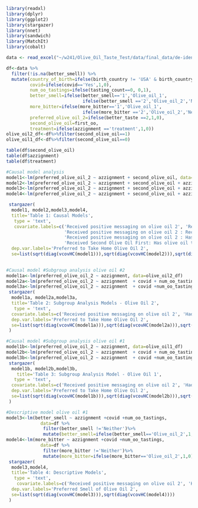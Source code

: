 ```r
library(readxl)
library(dplyr)
library(ggplot2)
library(stargazer)
library(nnet)
library(sandwich)
library(MatchIt)
library(cobalt)
```



```r
data <- read_excel("~/w241/Olive_Oil_Taste_Test/data/final_data/de-identified_data.xlsx")
```


```r
df<-data %>% 
  filter(!is.na(better_smell)) %>%
  mutate(country_of_birth=ifelse(birth_country != 'USA' & birth_country != 'Turkey' , 'Other', birth_country),
         covid=ifelse(covid=='Yes',1,0),
         num_oo_tastings=ifelse(tasting_count==0, 0,1),
         better_smell=ifelse(better_smell=='1','Olive_oil_1',
                             ifelse(better_smell =='2','Olive_oil_2','Neither')),
         more_bitter=ifelse(more_bitter=='1','Olive_oil_1',
                             ifelse(more_bitter =='2','Olive_oil_2','Neither')),
         preferred_olive_oil_2=ifelse(better_taste ==2,1,0),
         second_olive_oil=first_oo,
         treatment=ifelse(azzignment =='treatment',1,0))
olive_oil2_df<-df%>%filter(second_olive_oil==1)
olive_oil1_df<-df%>%filter(second_olive_oil==0)
```

```r
table(df$second_olive_oil)
table(df$azzignment)
table(df$treatment)
```



```r
#Causal model analysis
model1<-lm(preferred_olive_oil_2 ~ azzignment + second_olive_oil, data=df)
model2<-lm(preferred_olive_oil_2 ~ azzignment + second_olive_oil + azzignment*second_olive_oil, data=df)
model3<-lm(preferred_olive_oil_2 ~ azzignment + second_olive_oil + azzignment*second_olive_oil + covid + num_oo_tastings, data=df)
model4<-lm(preferred_olive_oil_2 ~ azzignment + second_olive_oil + azzignment*second_olive_oil + covid + num_oo_tastings + azzignment*covid + azzignment*num_oo_tastings + second_olive_oil*covid + second_olive_oil*num_oo_tastings, data=df)

 stargazer(
  model1, model2,model3,model4,
  title='Table 1: Causal Models',
   type = 'text',
   covariate.labels=c('Received positive messaging on olive oil 2', 'Received second olive oil first', 'Had covid', 'Has olive oil tasting experience',
                      'Received positive messaging on olive oil 2 : Received Second Olive Oil First', 'Received positive messaging on olive oil 2: Had covid', 
                      'Received positive messaging on olive oil 2 : Has olive oil tasting experience','Received Second Olive Oil First: Had covid',
                      'Received Second Olive Oil First: Has olive oil tasting experience'),
  dep.var.labels='Preferred to Take Home Olive Oil 2',
  se=list(sqrt(diag(vcovHC(model1))),sqrt(diag(vcovHC(model2))),sqrt(diag(vcovHC(model3))),sqrt(diag(vcovHC(model4)))))
 
```
```r
#Causal model #Subgroup analysis olive oil #2
model1a<-lm(preferred_olive_oil_2 ~ azzignment, data=olive_oil2_df)
model2a<-lm(preferred_olive_oil_2 ~ azzignment  + covid + num_oo_tastings, data=olive_oil2_df)
model3a<-lm(preferred_olive_oil_2 ~ azzignment  + covid +num_oo_tastings + azzignment*covid + azzignment*num_oo_tastings, data=olive_oil2_df)
 stargazer(
  model1a, model2a,model3a,
  title='Table 2: Subgroup Analysis Models - Olive Oil 2',
   type = 'text',
  covariate.labels=c('Received positive messaging on olive oil 2', 'Had covid', 'Has olive oil tasting experience','Received positive messaging on olive oil 2: Had covid', 'Received positive messaging on olive oil 2 : Has olive oil tasting experience'),
  dep.var.labels='Preferred to Take Home Olive Oil 2',
  se=list(sqrt(diag(vcovHC(model1a))),sqrt(diag(vcovHC(model2a))),sqrt(diag(vcovHC(model3a))))
 )
```

```r
#Causal model #Subgroup analysis olive oil #1
model1b<-lm(preferred_olive_oil_2 ~ azzignment, data=olive_oil1_df)
model2b<-lm(preferred_olive_oil_2 ~ azzignment  + covid + num_oo_tastings, data=olive_oil1_df)
model3b<-lm(preferred_olive_oil_2 ~ azzignment  + covid +num_oo_tastings + azzignment*covid + azzignment*num_oo_tastings, data=olive_oil1_df)
 stargazer(
  model1b, model2b,model3b,
    title='Table 3: Subgroup Analysis Model - Olive Oil 1',
   type = 'text',
  covariate.labels=c('Received positive messaging on olive oil 2', 'Had covid', 'Has olive oil tasting experience','Received positive messaging on olive oil 2: Had covid', 'Received positive messaging on olive oil 2 : Has olive oil tasting experience'),
  dep.var.labels='Preferred to Take Home Olive Oil 2',
  se=list(sqrt(diag(vcovHC(model1b))),sqrt(diag(vcovHC(model2b))),sqrt(diag(vcovHC(model3b))))
 )
```

```r
#Descriptive model olive oil #1
model3<-lm(better_smell ~ azzignment +covid +num_oo_tastings, 
             data=df %>%
              filter(better_smell !='Neither')%>%
              mutate(better_smell=ifelse(better_smell=='Olive_oil_2',1,0)))
model4<-lm(more_bitter ~ azzignment +covid +num_oo_tastings,
             data=df %>%
              filter(more_bitter !='Neither')%>%
              mutate(more_bitter=ifelse(more_bitter=='Olive_oil_2',1,0)))
 stargazer(
  model3,model4,
  title='Table 4: Descriptive Models',
   type = 'text',
    covariate.labels=c('Received positive messaging on olive oil 2', 'Had covid', 'Has olive oil tasting experience'),
  dep.var.labels='Preferred Smell of Olive Oil 2',
  se=list(sqrt(diag(vcovHC(model3))),sqrt(diag(vcovHC(model4))))
 )

```


